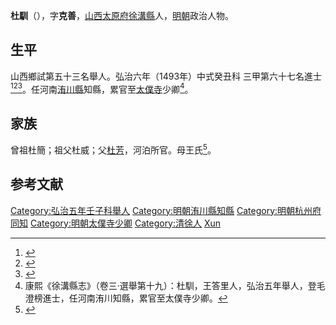 {{明清人物信息框
| 姓名 = 杜馴
| 原名 =
| 圖片名稱= 
| 圖片大小 =
| 圖片說明 = 
| 最高職務 = 太僕寺少卿
| 國家 = 大明 
| 爵位 =
| 籍貫 = [[山西|山西]][[太原府|太原府]][[徐溝縣|徐溝縣]]軍籍
| 族裔 = 
| 字號 = 字克善
| 諡號 =
| 出生日期 = 生年不詳
| 出生地點 = 
| 逝世日期 = 卒年不詳 
| 逝世地點 =
| 墓葬 =
| 配偶 = 
| 親屬 = 
| 出身 =
* 弘治六年癸丑科同進士出身
| 經歷 =
| 著作 =  
}}
'''杜馴'''（{{bd|？||？|catIdx=}}），字'''克善'''，[[山西|山西]][[太原府|太原府]][[徐溝縣|徐溝縣]]人，[[明朝|明朝]]政治人物。

== 生平 ==
山西鄉試第五十三名舉人。弘治六年（1493年）中式癸丑科<!---會試第一百八十七名--->三甲第六十七名進士<ref>{{Cite book|title=《[[皇明贡举考|皇明贡举考]]》卷五|last=（明）[[张朝瑞|张朝瑞]]|first=|publisher=《续修四库全书》史部第828册|year=|isbn=|location=|pages=}}</ref><ref>{{Cite book|title=贡举志五种 上|last=鲁小俊，江俊伟著|first=|publisher=武汉：武汉大学出版社|year=2009|isbn=978-7-307-07043-1|location=|pages=}}</ref><ref>{{Cite book|title=近代中国史料丛刊续辑 785-790 明清进士题名录索引 1-6|last=朱保炯，谢沛霖|first=|publisher=文海出版社|year=1981|isbn=|location=台湾|pages=2485-2487}}</ref>。任河南[[洧川縣|洧川縣]]知縣，累官至[[太僕寺|太僕寺]]少卿<ref>康熙《徐溝縣志》（卷三·選舉第十九）：杜馴，王答里人，弘治五年舉人，登毛澄榜進士，任河南洧川知縣，累官至太僕寺少卿。</ref>。

== 家族 ==
曾祖杜簡；祖父杜威；父[[杜芳|杜芳]]，河泊所官。母王氏<ref>{{Cite book|title=天一阁藏明代科举录选刊 登科录 点校本|last=龚延明主编|first=|publisher=宁波出版社|year=2016|isbn=978-7-5526-2320-8|location=宁波|pages=|quote=《天一閣藏明代科舉錄選刊.登科錄》之《弘治六年癸丑科進士登科錄》}}</ref>。

==参考文献==
{{reflist}}
{{start box}}

{{s-off}}
{{s-before|[[黃漣|黃漣]]}}
{{s-title|明朝杭州府同知|1502年－1506年}}
{{s-after|[[郭騫|郭騫]]}}
{{end box}}
{{弘治六年癸丑科殿試金榜}}

{{DEFAULTSORT:Du杜}}
[[Category:弘治五年壬子科舉人|Category:弘治五年壬子科舉人]]
[[Category:明朝洧川縣知縣|Category:明朝洧川縣知縣]]
[[Category:明朝杭州府同知|Category:明朝杭州府同知]]
[[Category:明朝太僕寺少卿|Category:明朝太僕寺少卿]]
[[Category:清徐人|Category:清徐人]]
[[Category:杜姓|Xun]]
{{明朝人物小作品}}